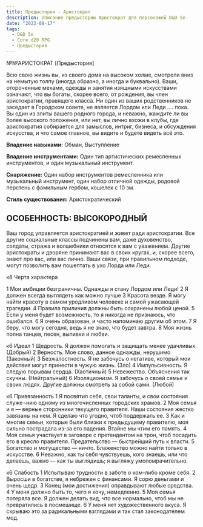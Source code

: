 ```yaml
---
title: Предыстория - Аристократ
description: Описание предыстории Аристократ для персонажей D&D 5e
date: "2023-08-17"
tags:
  - D&D 5e
  - Core d20 RPG
  - Предыстория
---
```


№№АРИСТОКРАТ [Предыстория]

Всю свою жизнь вы, из своего дома на высоком холме, смотрели вниз на немытую толпу (иногда образно, а иногда и буквально). Ваши, отороченные мехами, одежды и занятия изящными искусствами означают, что вы богаты, скорее всего, от рождения, вы член аристократии, правящего класса. Ни один из ваших родственников не заседает в Городском совете, не является Лордом или Леди …. пока. Вы один из элиты вашего родного города, и неважно, жаждите ли вы более высокого положения, или нет, вы лично вхожи в клубы, где аристократия собирается для замыслов, интриг, бизнеса, и обсуждения искусства, и что самое главное, вы видите и будете видеть всё это.

**Владение навыками:** Обман, Выступление

**Владение инструментами:** Один тип артистических ремесленных инструментов, и один музыкальный инструмент.

**Снаряжение:** Один набор инструментов ремесленника или музыкальный инструмент, один набор отличной одежды, родовой перстень с фамильным гербом, кошелек с 10 зм.

**Стиль существования:** Аристократический

## ОСОБЕННОСТЬ: ВЫСОКОРОДНЫЙ

Ваш город управляется аристократией и живет ради аристократии. Все другие социальные классы подчинены вам, даже духовенство, солдаты, стража и волшебники относятся к вам с уважением. Другие аристократы и дворяне принимают вас в своих кругах, и, скорее всего, знают про вас, или вас лично. Ваши связи, при правильном подходе, могут позволить вам пошептать в ухо Лорда или Леди.

к8 Черта характера

1 Мои амбиции безграничны. Однажды я стану Лордом или Леди!
2 Я должен всегда выглядеть как можно лучше
3 Красота везде. Я могу найти красоту в самом уродливом человеке и самой ужасающей трагедии.
4 Правила приличия должны быть сохранены любой ценой.
5 Если у меня будет возможность, то я никогда не признаюсь, что ошибался.
6 Я очень образован, и часто напоминаю другим об этом.
7 Я беру, что могу сегодня, ведь я не знаю, что будет завтра.
8 Моя жизнь полна танцев, песен, выпивки и любви.

к6 Идеал
1 Щедрость. Я должен помогать и защищать менее удачливых. (Добрый)
2 Верность. Мое слово, данное однажды, нерушимо (Законный)
3 Безжалостность. Я не забочусь о негативе, который мои действия могут принести в чужую жизнь. (Зло)
4 Импульсивность. Я следую порывам сердца. (Хаотичный)
5 Невежество. Объяснения так скучны. (Нейтральный)
6 Изоляционизм. Я забочусь о своей семье и своих людях. Другие должны смотреть за собой сами. (Любой)

к6 Привязанность
1 Я посвятил себя, свои таланты, и свои состояния служе¬нию одному из многочисленных городских храмов.
2 Моя семья и я — верные сторонники текущего правителя. Наши состояния жестко завязаны на нем. Я сделаю что угодно, чтоб поддержать ее.
3 Как и многие семьи, которые были близки к предыдущему правителю, моя сильно пострадала из-за его падения. Втайне мы чтим его память.
4 Моя семья участвует в заговоре с претендентом на трон, чтоб посадить его в кресло правителя. Предательство — быстрейший путь к власти.
5 Богатство и могущество — ничто. Блаженство можно найти только в искусстве.
6 Неважно, как ты себя чувствуешь, кого знаешь, или что делаешь, важно — как ты выглядишь; я выгляжу умопомрачительно.

к6 Слабость
1 Испытываю трудности в заботе о ком-либо кроме себя.
2 Выросши в богатстве, я небрежен с финансами. Я сорю деньгами и очень щедр.
3 Конец (мои достижения) оправдывают любые средства.
4 У меня должно быть то, чего я хочу, немедленно.
5 Моя семья потеряла все. Я должен делать вид, что все нормально, чтоб мы не превратились в посмешище.
6 У меня нет художественного вкуса. Я скрываю это за радикальными взглядами и так стал законодателем мод.
